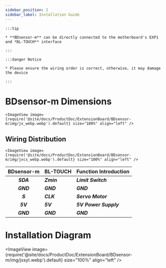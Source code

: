 ```yaml
---
sidebar_position: 2
sidebar_label: Installation Guide
---
```




    :::tip

    * **BDsensor-m** can be directly connected to the motherboard's EXP1 and *BL-TOUCH** interface

    :::

    :::danger Notice

    * Please ensure the wiring order is correct, otherwise, it may damage the device

    :::

# BDsensor-m Dimensions


    <ImageView image={require('@site/docs/ProductDoc/ExtensionBoard/BDsensor-m/img/jx_webp.webp').default} size="100%" align="left" />

## Wiring Distribution

    <ImageView image={require('@site/docs/ProductDoc/ExtensionBoard/BDsensor-m/img/jxcs_webp.webp').default} size="100%" align="left" />

|      BDsensor-m    |  BL-TOUCH  |  Function Introduction |
| :---------------: | :--------- |:--------- |
|    ***SDA***    | ***Zmin*** | ***Limit Switch***  |
|    ***GND***    | ***GND***  | ***GND*** |
|    ***S***      | ***CLK***  | ***Servo Motor***  |
|    ***5V***     | ***5V***   | ***5V Power Supply***  |
|    ***GND***    | ***GND***  | ***GND***  |

# Installation Diagram

<ImageView image={require('@site/docs/ProductDoc/ExtensionBoard/BDsensor-m/img/jxsyt.webp').default} size="100%" align="left" />